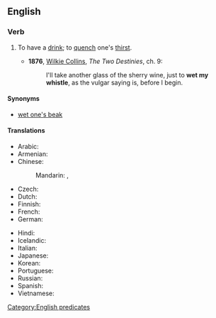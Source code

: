 ==English==

===Verb===
{{head|en|verb|head=[[wet]] [[one]][['s]] [[whistle]]}}

# {{context|idiomatic|lang=en}} To have a [[drink]]; to [[quench]] one's [[thirst]].
#* '''1876''', [[w:Wilkie Collins|Wilkie Collins]], ''The Two Destinies'', ch. 9:
#*: I'll take another glass of the sherry wine, just to '''wet my whistle''', as the vulgar saying is, before I begin.

====Synonyms====
* [[wet one's beak]]

====Translations====
{{trans-top|to have drink}}
* Arabic: {{t-needed|ar}}
* Armenian: {{t|hy|կոկորդը թրջել|sc=Armn}}
* Chinese:
*: Mandarin: {{t+|cmn|润喉|sc=Hani}}, {{t+|cmn|解渴|sc=Hani}}
* Czech: {{t|cs|svlažit volátko|pf}}
* Dutch: {{t-needed|nl}}
* Finnish: {{t|fi|kostuttaa kurkkuaan}}
* French: {{t+|fr|affûter}}
* German: {{t-needed|de}}
{{trans-mid}}
* Hindi: {{t-needed|hi}}
* Icelandic: {{t|is|væta kverkarnar}}
* Italian: {{t-needed|it}}
* Japanese: {{t-needed|ja}}
* Korean: {{t-needed|ko}}
* Portuguese: {{t|pt|molhar a garganta}}
* Russian: {{t|ru|промочить горло}}
* Spanish: {{t|es|apagar la sed}}
* Vietnamese: {{t-needed|vi}}
{{trans-bottom}}

[[Category:English predicates]]
